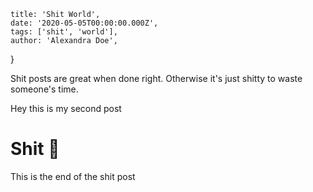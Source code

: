 	title: 'Shit World',
	date: '2020-05-05T00:00:00.000Z',
	tags: ['shit', 'world'],
	author: 'Alexandra Doe',
}

<!--excerpt-->

Shit posts are great when done right. Otherwise it's just shitty to waste someone's time.

<!--/excerpt-->

Hey this is my second post

# Shit 💩

This is the end of the shit post
